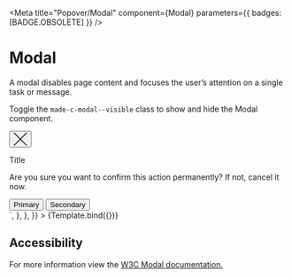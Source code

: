 

<Meta
    title="Popover/Modal"
    component={Modal}
    parameters={{ badges: [BADGE.OBSOLETE] }}
/>


# Modal

A modal disables page content and focuses the user’s attention on a single task or message.

Toggle the `made-c-modal--visible` class to show and hide the Modal component.

<Canvas>
    <Story
        name="Default"
        parameters={{
            docs: {
                source: {
                    code: `
      <div role="dialog" id="dialog1" aria-modal="true" aria-labelledby="dialog1_label" class="made-c-modal made-c-modal--visible">
        <div class="made-c-modal__container">
          <div class="made-c-modal__header">
            <button
              type="button"
              class="made-c-button--close"
              onClick={closeModal}
            >
              <svg
                width="24"
                height="24"
                viewBox="0 0 24 24"
                class="made-c-button__icon--close"
                xmlns="http://www.w3.org/2000/svg"
              >
                <title>close</title>
                <path
                  d="M22.938 0L24 1.062 13.061 12 24 22.938 22.938 24 12 13.061 1.062 24 0 22.938 10.938 12 0 1.062 1.062 0 12 10.938 22.938 0z"
                  fill="currentColor"
                  fill-rule="evenodd"
                />
              </svg>
            </button>
            <p id="dialog1_label" class="made-u-h3 made-u-margin-top-6-x">Title</p>
          </div>
          <div class="made-c-modal__content">
            <p>
              Are you sure you want to confirm this action permanently? If not,
              cancel it now.
            </p>
          </div>
          <div class="made-c-modal__footer">
            <button
              type="button"
              class="made-c-button made-c-button--primary made-u-margin-top-4-x made-u-margin-right-4-x made-u-margin-top-0-x--md"
            >
              Primary
            </button>
            <button
              type="button"
              class="made-c-button made-c-button--secondary made-u-margin-top-4-x made-u-margin-top-0-x--md"
            >
              Secondary
            </button>
          </div>
        </div>
      </div>`,
                },
            },
        }}
    >
        {Template.bind({})}
    </Story>
</Canvas>

## Accessibility

For more information view the [W3C Modal documentation.](https://www.w3.org/TR/wai-aria-practices-1.1/#dialog_modal)
